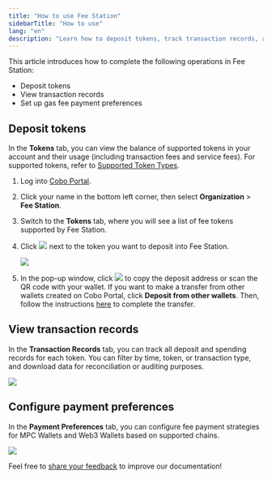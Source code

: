 ```yaml
---
title: "How to use Fee Station"
sidebarTitle: "How to use"
lang: "en"
description: "Learn how to deposit tokens, track transaction records, and set up gas fee payment preferences in Fee Station."
---
```


This article introduces how to complete the following operations in Fee Station:

- Deposit tokens
- View transaction records
- Set up gas fee payment preferences

## Deposit tokens

In the **Tokens** tab, you can view the balance of supported tokens in your account and their usage (including transaction fees and service fees). For supported tokens, refer to [Supported Token Types](/en/portal/fee-station/introduction#supported-token-types).

1. Log into [Cobo Portal](https://portal.cobo.com/login).
2. Click your name in the bottom left corner, then select **Organization** > **Fee Station**.
3. Switch to the **Tokens** tab, where you will see a list of fee tokens supported by Fee Station.
4. Click <img src="/en/images/fee-station/icon_deposit.svg" className="icon"></img> next to the token you want to deposit into Fee Station.

    <img src="/en/images/fee-station/2.png" className="screenshot_full_screen"/>

5. In the pop-up window, click <img src="/en/images/fee-station/copy.svg" className="icon"></img> to copy the deposit address or scan the QR code with your wallet. If you want to make a transfer from other wallets created on Cobo Portal, click **Deposit from other wallets**. Then, follow the instructions [here](/en/portal/transfers/introduction) to complete the transfer.

## View transaction records

In the **Transaction Records** tab, you can track all deposit and spending records for each token. You can filter by time, token, or transaction type, and download data for reconciliation or auditing purposes.

<img src="/en/images/fee-station/tx-records.png" className="screenshot_full_screen"/>

## Configure payment preferences

In the **Payment Preferences** tab, you can configure fee payment strategies for MPC Wallets and Web3 Wallets based on supported chains.

<img src="/en/images/fee-station/preferences.png" className="screenshot_full_screen"/>

<Tip>Feel free to [share your feedback](https://forms.zohopublic.com/cobo/form/DocumentFeedbackForm/formperma/QvLOhxJv1_JMsJ-1dleZ8Itb_7rzN-LtgvsDdxosoVI?referrername=manuals) to improve our documentation!</Tip>